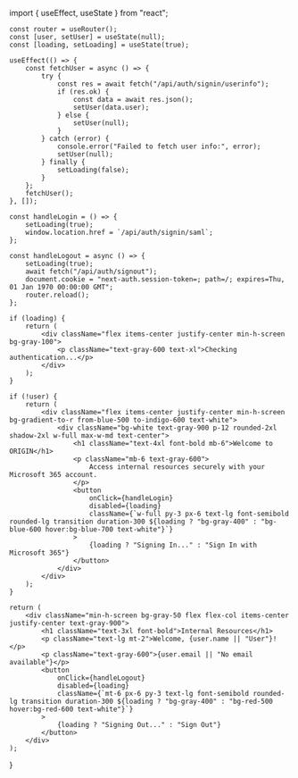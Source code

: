 ﻿import { useEffect, useState } from "react";


    const router = useRouter();
    const [user, setUser] = useState(null);
    const [loading, setLoading] = useState(true);

    useEffect(() => {
        const fetchUser = async () => {
            try {
                const res = await fetch("/api/auth/signin/userinfo");
                if (res.ok) {
                    const data = await res.json();
                    setUser(data.user);
                } else {
                    setUser(null);
                }
            } catch (error) {
                console.error("Failed to fetch user info:", error);
                setUser(null);
            } finally {
                setLoading(false);
            }
        };
        fetchUser();
    }, []);

    const handleLogin = () => {
        setLoading(true);
        window.location.href = `/api/auth/signin/saml`;
    };

    const handleLogout = async () => {
        setLoading(true);
        await fetch("/api/auth/signout");
        document.cookie = "next-auth.session-token=; path=/; expires=Thu, 01 Jan 1970 00:00:00 GMT";
        router.reload();
    };

    if (loading) {
        return (
            <div className="flex items-center justify-center min-h-screen bg-gray-100">
                <p className="text-gray-600 text-xl">Checking authentication...</p>
            </div>
        );
    }

    if (!user) {
        return (
            <div className="flex items-center justify-center min-h-screen bg-gradient-to-r from-blue-500 to-indigo-600 text-white">
                <div className="bg-white text-gray-900 p-12 rounded-2xl shadow-2xl w-full max-w-md text-center">
                    <h1 className="text-4xl font-bold mb-6">Welcome to ORIGIN</h1>
                    <p className="mb-6 text-gray-600">
                        Access internal resources securely with your Microsoft 365 account.
                    </p>
                    <button
                        onClick={handleLogin}
                        disabled={loading}
                        className={`w-full py-3 px-6 text-lg font-semibold rounded-lg transition duration-300 ${loading ? "bg-gray-400" : "bg-blue-600 hover:bg-blue-700 text-white"}`}
                    >
                        {loading ? "Signing In..." : "Sign In with Microsoft 365"}
                    </button>
                </div>
            </div>
        );
    }

    return (
        <div className="min-h-screen bg-gray-50 flex flex-col items-center justify-center text-gray-900">
            <h1 className="text-3xl font-bold">Internal Resources</h1>
            <p className="text-lg mt-2">Welcome, {user.name || "User"}!</p>
            <p className="text-gray-600">{user.email || "No email available"}</p>
            <button
                onClick={handleLogout}
                disabled={loading}
                className={`mt-6 px-6 py-3 text-lg font-semibold rounded-lg transition duration-300 ${loading ? "bg-gray-400" : "bg-red-500 hover:bg-red-600 text-white"}`}
            >
                {loading ? "Signing Out..." : "Sign Out"}
            </button>
        </div>
    );
}
